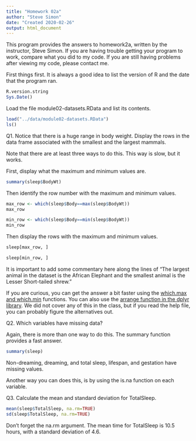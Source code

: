 ```yaml
---
title: "Homework 02a"
author: "Steve Simon"
date: "Created 2020-02-26"
output: html_document
---
```


This program provides the answers to homework2a, written by the instructor, Steve Simon. If you are having trouble getting your program to work, compare what you did to my code. If you are still having problems after viewing my code, please contact me.

First things first. It is always a good idea to list the version of R and the date that the program ran.

```r
R.version.string
Sys.Date()
```

Load the file module02-datasets.RData and list its contents.

```r
load("../data/module02-datasets.RData")
ls()
```

Q1. Notice that there is a huge range in body weight. Display the rows in the data frame associated with the smallest and the largest mammals.

Note that there are at least three ways to do this. This way is slow, but it works.

First, display what the maximum and minimum values are.

```r
summary(sleep$BodyWt)
```

Then identify the row number with the maximum and minimum values.

```r
max_row <- which(sleep$Body==max(sleep$BodyWt))
max_row
```

```r
min_row <- which(sleep$Body==min(sleep$BodyWt))
min_row
```

Then display the rows with the maximum and minimum values.

```r
sleep[max_row, ]
```

```r
sleep[min_row, ]
```

It is important to add some commentary here along the lines of "The largest animal in the dataset is the African Elephant and the smallest animal is the Lesser Short-tailed shrew."

If you are curious, you can get the answer a bit faster using the [which.max and which.min](https://stat.ethz.ch/R-manual/R-devel/library/base/html/which.min.html) functions. You can also use the [arrange function in the dplyr library](https://dplyr.tidyverse.org/reference/arrange.html). We did not cover any of this in the class, but if you read the help file, you can probably figure the alternatives out.

Q2. Which variables have missing data?

Again, there is more than one way to do this. The summary function provides a fast answer.

```r
summary(sleep)
```

Non-dreaming, dreaming, and total sleep, lifespan, and gestation have missing values.

Another way you can does this, is by using the is.na function on each variable. 

Q3. Calculate the mean and standard deviation for TotalSleep.

```r
mean(sleep$TotalSleep, na.rm=TRUE)
sd(sleep$TotalSleep, na.rm=TRUE)
```

Don't forget the na.rm argument. The mean time for TotalSleep is 10.5 hours, with a standard deviation of 4.6.
